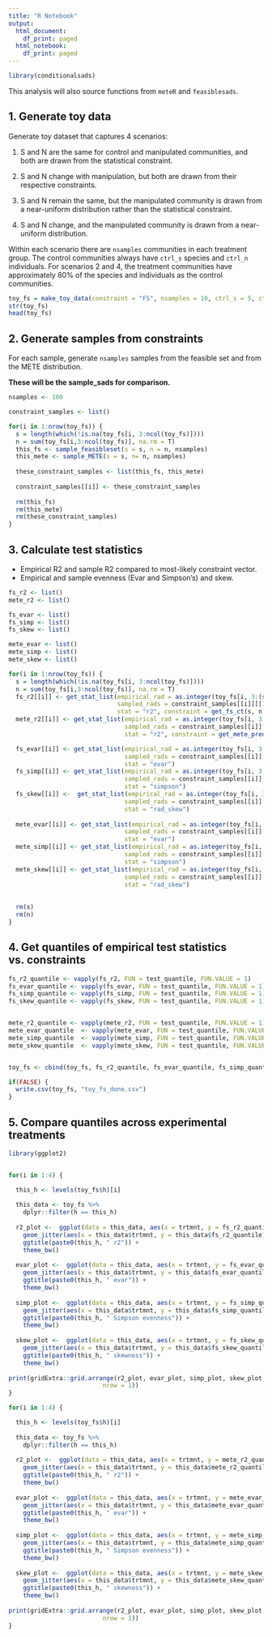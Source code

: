```yaml
---
title: "R Notebook"
output:
  html_document:
    df_print: paged
  html_notebook:
    df_print: paged
---
```


```r
library(conditionalsads)
```

This analysis will also source functions from `meteR` and `feasiblesads`. 

## 1. Generate toy data

Generate toy dataset that captures 4 scenarios:

1. S and N are the same for control and manipulated communities, and both are drawn from the statistical constraint.

2. S and N change with manipulation, but both are drawn from their respective constraints.

3. S and N remain the same, but the manipulated community is drawn from a near-uniform distribution rather than the statistical constraint.

4. S and N change, and the manipulated community is drawn from a near-uniform distribution.

Within each scenario there are `nsamples` communities in each treatment group. The control communities always have `ctrl_s` species and `ctrl_n` individuals. For scenarios 2 and 4, the treatment communities have approximately 80% of the species and individuals as the control communities. 

```r

toy_fs = make_toy_data(constraint = "FS", nsamples = 10, ctrl_s = 5, ctrl_n = 100)
str(toy_fs)
head(toy_fs)

```

## 2. Generate samples from constraints

For each sample, generate `nsamples` samples from the feasible set and from the METE distribution. 

**These will be the sample_sads for comparison.**


```r

nsamples <- 100

constraint_samples <- list()

for(i in 1:nrow(toy_fs)) {
  s = length(which(!is.na(toy_fs[i, 3:ncol(toy_fs)])))
  n = sum(toy_fs[i,3:ncol(toy_fs)], na.rm = T)
  this_fs <- sample_feasibleset(s = s, n = n, nsamples)
  this_mete <- sample_METE(s = s, n= n, nsamples)
  
  these_constraint_samples <- list(this_fs, this_mete)
  
  constraint_samples[[i]] <- these_constraint_samples
  
  rm(this_fs)
  rm(this_mete)
  rm(these_constraint_samples)
}


```


## 3. Calculate test statistics 

* Empirical R2 and sample R2 compared to most-likely constraint vector.
* Empirical and sample evenness (Evar and Simpson's) and skew.

```r

fs_r2 <- list()
mete_r2 <- list()

fs_evar <- list()
fs_simp <- list()
fs_skew <- list()

mete_evar <- list()
mete_simp <- list()
mete_skew <- list()

for(i in 1:nrow(toy_fs)) {
  s = length(which(!is.na(toy_fs[i, 3:ncol(toy_fs)])))
  n = sum(toy_fs[i,3:ncol(toy_fs)], na.rm = T)
  fs_r2[[i]] <- get_stat_list(empirical_rad = as.integer(toy_fs[i, 3:(s+2)]),
                              sampled_rads = constraint_samples[[i]][[1]],
                              stat = "r2", constraint = get_fs_ct(s, n, nsamples = nsamples))
  mete_r2[[i]] <- get_stat_list(empirical_rad = as.integer(toy_fs[i, 3:(s+2)]),
                                sampled_rads = constraint_samples[[i]][[1]],
                                stat = "r2", constraint = get_mete_prediction(s, n))

  fs_evar[[i]] <- get_stat_list(empirical_rad = as.integer(toy_fs[i, 3:(s+2)]),
                                sampled_rads = constraint_samples[[i]][[1]],
                                stat = "evar")
  fs_simp[[i]] <- get_stat_list(empirical_rad = as.integer(toy_fs[i, 3:(s+2)]),
                                sampled_rads = constraint_samples[[i]][[1]],
                                stat = "simpson")
  fs_skew[[i]] <-  get_stat_list(empirical_rad = as.integer(toy_fs[i, 3:(s+2)]),
                                sampled_rads = constraint_samples[[i]][[1]],
                                stat = "rad_skew")
  
  mete_evar[[i]] <- get_stat_list(empirical_rad = as.integer(toy_fs[i, 3:(s+2)]),
                                sampled_rads = constraint_samples[[i]][[2]],
                                stat = "evar")
  mete_simp[[i]] <- get_stat_list(empirical_rad = as.integer(toy_fs[i, 3:(s+2)]),
                                sampled_rads = constraint_samples[[i]][[2]],
                                stat = "simpson")
  mete_skew[[i]] <- get_stat_list(empirical_rad = as.integer(toy_fs[i, 3:(s+2)]),
                                sampled_rads = constraint_samples[[i]][[2]],
                                stat = "rad_skew")
  
  
  rm(s)
  rm(n)
}

```


## 4. Get quantiles of empirical test statistics vs. constraints

```r
fs_r2_quantile <- vapply(fs_r2, FUN = test_quantile, FUN.VALUE = 1)
fs_evar_quantile <- vapply(fs_evar, FUN = test_quantile, FUN.VALUE = 1)
fs_simp_quantile <- vapply(fs_simp, FUN = test_quantile, FUN.VALUE = 1)
fs_skew_quantile <- vapply(fs_skew, FUN = test_quantile, FUN.VALUE = 1)


mete_r2_quantile <- vapply(mete_r2, FUN = test_quantile, FUN.VALUE = 1)
mete_evar_quantile  <- vapply(mete_evar, FUN = test_quantile, FUN.VALUE = 1)
mete_simp_quantile  <- vapply(mete_simp, FUN = test_quantile, FUN.VALUE = 1)
mete_skew_quantile  <- vapply(mete_skew, FUN = test_quantile, FUN.VALUE = 1)


toy_fs <- cbind(toy_fs, fs_r2_quantile, fs_evar_quantile, fs_simp_quantile, fs_skew_quantile, mete_r2_quantile, mete_evar_quantile, mete_simp_quantile, mete_skew_quantile)

if(FALSE) {
  write.csv(toy_fs, "toy_fs_done.csv")
}

```


## 5. Compare quantiles across experimental treatments

```r

library(ggplot2)


for(i in 1:4) {

  this_h <- levels(toy_fs$h)[i]
  
  this_data <- toy_fs %>%
    dplyr::filter(h == this_h)
  
  r2_plot <-  ggplot(data = this_data, aes(x = trtmnt, y = fs_r2_quantile)) +
    geom_jitter(aes(x = this_data$trtmnt, y = this_data$fs_r2_quantile)) +
    ggtitle(paste0(this_h, " r2")) +
    theme_bw()
  
  evar_plot <-  ggplot(data = this_data, aes(x = trtmnt, y = fs_evar_quantile)) +
    geom_jitter(aes(x = this_data$trtmnt, y = this_data$fs_evar_quantile)) +
    ggtitle(paste0(this_h, " evar")) +
    theme_bw()
  
  simp_plot <-  ggplot(data = this_data, aes(x = trtmnt, y = fs_simp_quantile)) +
    geom_jitter(aes(x = this_data$trtmnt, y = this_data$fs_simp_quantile)) +
    ggtitle(paste0(this_h, " Simpson evenness")) +
    theme_bw()
  
  skew_plot <-  ggplot(data = this_data, aes(x = trtmnt, y = fs_skew_quantile)) +
    geom_jitter(aes(x = this_data$trtmnt, y = this_data$fs_skew_quantile)) +
    ggtitle(paste0(this_h, " skewness")) +
    theme_bw()
  
print(gridExtra::grid.arrange(r2_plot, evar_plot, simp_plot, skew_plot,
                          nrow = 1))
}


```

```r

for(i in 1:4) {

  this_h <- levels(toy_fs$h)[i]
  
  this_data <- toy_fs %>%
    dplyr::filter(h == this_h)
  
  r2_plot <-  ggplot(data = this_data, aes(x = trtmnt, y = mete_r2_quantile)) +
    geom_jitter(aes(x = this_data$trtmnt, y = this_data$mete_r2_quantile)) +
    ggtitle(paste0(this_h, " r2")) +
    theme_bw()
  
  evar_plot <-  ggplot(data = this_data, aes(x = trtmnt, y = mete_evar_quantile)) +
    geom_jitter(aes(x = this_data$trtmnt, y = this_data$mete_evar_quantile)) +
    ggtitle(paste0(this_h, " evar")) +
    theme_bw()
  
  simp_plot <-  ggplot(data = this_data, aes(x = trtmnt, y = mete_simp_quantile)) +
    geom_jitter(aes(x = this_data$trtmnt, y = this_data$mete_simp_quantile)) +
    ggtitle(paste0(this_h, " Simpson evenness")) +
    theme_bw()
  
  skew_plot <-  ggplot(data = this_data, aes(x = trtmnt, y = mete_skew_quantile)) +
    geom_jitter(aes(x = this_data$trtmnt, y = this_data$mete_skew_quantile)) +
    ggtitle(paste0(this_h, " skewness")) +
    theme_bw()
  
print(gridExtra::grid.arrange(r2_plot, evar_plot, simp_plot, skew_plot,
                          nrow = 1))
}
```
